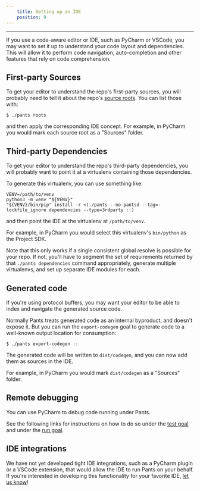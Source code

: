 ```yaml
---
    title: Setting up an IDE
    position: 9
---
```




---

If you use a code-aware editor or IDE, such as PyCharm or VSCode, you may want to set it up to understand your code layout and dependencies. This will allow it to perform code navigation, auto-completion and other features that rely on code comprehension.
## First-party Sources
To get your editor to understand the repo's first-party sources, you will probably need to tell it about the repo's [source roots](./key-concepts/source-roots.mdx). You can list those with:
```shell title="shell"
$ ./pants roots
```

and then apply the corresponding IDE concept. For example, in PyCharm you would mark each source root as a "Sources" folder.
## Third-party Dependencies
To get your editor to understand the repo's third-party dependencies, you will probably want to point it at a virtualenv containing those dependencies.

To generate this virtualenv, you can use something like:
```shell title="shell"
VENV=/path/to/venv
python3 -m venv "${VENV}"
"${VENV}/bin/pip" install -r <(./pants --no-pantsd --tag=-lockfile_ignore dependencies --type=3rdparty ::)
```

and then point the IDE at the virtualenv at `/path/to/venv`. 

For example, in PyCharm you would select this virtualenv's `bin/python` as the Project SDK.

Note that this only works if a single consistent global resolve is possible for your repo. If not, you'll have to segment the set of requirements returned by that `./pants dependencies` command appropriately, generate multiple virtualenvs, and set up separate IDE modules for each. 
## Generated code
If you're using protocol buffers, you may want your editor to be able to index and navigate the generated source code. 

Normally Pants treats generated code as an internal byproduct, and doesn't expose it. But you can run the `export-codegen` goal to generate code to a well-known output location for consumption:
```shell title="shell"
$ ./pants export-codegen ::
```

The generated code will be written to `dist/codegen`, and you can now add them as sources in the IDE.

For example, in PyCharm you would mark `dist/codegen` as a "Sources" folder. 
## Remote debugging
You can use PyCharm to debug code running under Pants. 

See the following links for instructions on how to do so under the [test goal](../python/goals/test.mdx) and under the [run goal](../python/goals/run.mdx).
## IDE integrations
We have not yet developed tight IDE integrations, such as a PyCharm plugin or a VSCode extension, that would allow the IDE to run Pants on your behalf. If you're interested in developing this functionality for your favorite IDE, [let us know](/community/members)!